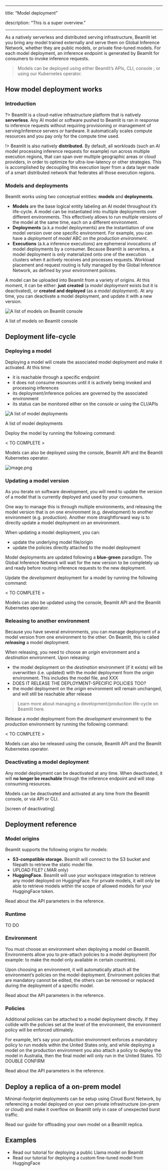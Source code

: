 

---

title: “Model deployment”

description: “This is a super overview.”

---

As a natively serverless and distributed serving infrastructure, Beamlit let you bring any model trained externally and serve them on Global Inference Network, whether they are public models, or private fine-tuned models. For each model deployment, an inference endpoint is generated by Beamlit for consumers to invoke inference requests. 

> Models can be deployed using either Beamlit’s APIs, CLI, console ; or using our Kubernetes operator.

## How model deployment works

### Introduction

?> Beamlit is a cloud-native infrastructure platform that is natively **serverless**. Any AI model or software pushed to Beamlit is ran in response to inference requests without requiring provisioning or management of serving/inference servers or hardware. It automatically scales compute resources and you pay only for the compute time used.

!> Beamlit is also natively **distributed.** By default, all workloads (such an AI model processing inference requests for example) run across multiple execution regions, that can span over multiple geographic areas or cloud providers, in order to optimize for ultra-low-latency or other strategies. This is accomplished by decoupling this execution layer from a data layer made of a smart distributed network that federates all those execution regions.

### Models and deployments

Beamlit works using two conceptual entities: **models** and **deployments**.

- **Models** are the base logical entity labeling an AI model throughout it’s life-cycle. A model can be instantiated into multiple deployments over different environments. This effectively allows to run multiple versions of the model at the same time, each on a different environment.
- **Deployments** (a.k.a model deployments) are the instantiation of one model version over one specific environment. For example, you can have a *deployment* of *model* ABC on the *production environment*.
- **Executions** (a.k.a inference executions) are ephemeral invocations of model deployments by a consumer. Because Beamlit is serverless, a model deployment is only materialized onto one of the execution clusters when it actively receives and processes requests. Workload placement and request routing is fully managed by the Global Inference Network, as defined by your environment policies.

A model can be uploaded into Beamlit from a variety of origins. At this moment, it can be either: **just** **created** (a *model deployment* exists but it is deactivated), or **created and deployed** (as a *model deployment*). At any time, you can deactivate a model deployment, and update it with a new version.

![A list of models on Beamlit console](model-deployment/image.png)

A list of models on Beamlit console

## Deployment life-cycle

### Deploying a model

Deploying a model will create the associated model deployment and make it activated. At this time: 

- it is reachable through a specific endpoint
- it does not consume resources until it is actively being invoked and processing inferences
- its deployment/inference policies are governed by the associated environment
- its status can be monitored either on the console or using the CLI/APIs

![A list of model deployments](model-deployment/image%201.png)

A list of model deployments

Deploy the model by running the following command:

< TO COMPLETE > 

Models can also be deployed using the console, Beamlit API and the Beamlit Kubernetes operator.

![image.png](model-deployment/image%202.png)

### Updating a model version

As you iterate on software development, you will need to update the version of a model that is currently deployed and used by your consumers.

One way to manage this is through multiple environments, and releasing the model version that is on one environment (e.g. development) to another environment (e.g. production). Another more straightforward way is to directly update a model deployment on an environment.

When updating a model deployment, you can:

- update the underlying model file/origin
- update the policies directly attached to the model deployment

Model deployments are updated following a **blue-green** paradigm. The Global Inference Network will wait for the new version to be completely up and ready before routing inference requests to the new deployment.

Update the *development* deployment for a model by running the following command:

< TO COMPLETE > 

Models can also be updated using the console, Beamlit API and the Beamlit Kubernetes operator.

### Releasing to another environment

Because you have several environments, you can manage deployment of a model version from one environment to the other. On Beamlit, this is called ***releasing*** a model deployment. 

When releasing, you need to choose an *origin* environment and a *destination* environment. Upon releasing:

- the model deployment on the *destination* environment (if it exists) will be overwritten (i.e. updated) with the model deployment from the *origin* environment. This includes the model file, and XXX
- DOES IT RELEASE THE DEPLOYMENT-SPECIFIC POLICIES TOO?
- the model deployment on the *origin* environment will remain unchanged, and will still be reachable after release

> Learn more about managing a development/production life-cycle on Beamlit here.

Release a model deployment from the *development* environment to the *production* environment by running the following command:

< TO COMPLETE > 

Models can also be released using the console, Beamlit API and the Beamlit Kubernetes operator.

### Deactivating a model deployment

Any model deployment can be deactivated at any time. When deactivated, it will **no longer be reachable** through the inference endpoint and will stop consuming resources. 

Models can be deactivated and activated at any time from the Beamlit console, or via API or CLI.

[screen of deactivating]

## Deployment reference

### Model origins

Beamlit supports the following origins for models:

- **S3-compatible storage.** Beamlit will connect to the S3 bucket and filepath to retrieve the static model file.
- UPLOAD FILE? (.MAR only)
- **HuggingFace.** Beamlit will use your workspace integration to retrieve any model deployed on HuggingFace. For private models, it will only be able to retrieve models within the scope of allowed models for your HuggingFace token.

Read about the API parameters in the reference.

### Runtime

TO DO

### Environment

You must choose an environment when deploying a model on Beamlit. Environments allow you to pre-attach policies to a model deployment (for example: to make the model only available in certain countries). 

Upon choosing an environment, it will automatically attach all the environment’s policies on the model deployment. Environment policies that are mandatory cannot be edited, the others can be removed or replaced during the deployment of a specific model.

Read about the API parameters in the reference.

### Policies

Additional policies can be attached to a model deployment directly. If they collide with the policies set at the level of the environment, the environment policy will be enforced ultimately.

For example, let’s say your *production* environment enforces a mandatory policy to run models within the United States only, and while deploying a model on the production environment you also attach a policy to deploy the model in Australia, then the final model will only run in the United States. TO DOUBLE CONFIRM

Read about the API parameters in the reference.

## Deploy a replica of a on-prem model

Minimal-footprint deployments can be setup using Cloud Burst Network, by referencing a model deployed on your own private infrastructure (on-prem or cloud) and make it overflow on Beamlit only in case of unexpected burst traffic.

Read our guide for offloading your own model on a Beamlit replica.

## Examples

- Read our tutorial for deploying a public Llama model on Beamlit
- Read our tutorial for deploying a custom fine-tuned model from HuggingFace